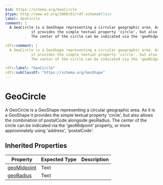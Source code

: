 ```yaml
---
$id: https://schema.org/GeoCircle
$type: http://www.w3.org/2000/01/rdf-schema#Class
label: GeoCircle
comment: |
  A GeoCircle is a GeoShape representing a circular geographic area. As it is a GeoShape
            it provides the simple textual property 'circle', but also allows the combination of postalCode alongside geoRadius.
            The center of the circle can be indicated via the 'geoMidpoint' property, or more approximately using 'address', 'postalCode'.
         
rdfs:comment: |
  A GeoCircle is a GeoShape representing a circular geographic area. As it is a GeoShape
            it provides the simple textual property 'circle', but also allows the combination of postalCode alongside geoRadius.
            The center of the circle can be indicated via the 'geoMidpoint' property, or more approximately using 'address', 'postalCode'.
         
rdfs:label: "GeoCircle"
rdfs:subClassOf: "https://schema.org/GeoShape"
---
```


# GeoCircle

A GeoCircle is a GeoShape representing a circular geographic area. As it is a GeoShape
          it provides the simple textual property 'circle', but also allows the combination of postalCode alongside geoRadius.
          The center of the circle can be indicated via the 'geoMidpoint' property, or more approximately using 'address', 'postalCode'.
       

## Inherited Properties

| Property | Expected Type | Description |
| --- | --- | --- |
| [geoMidpoint](https://schema.org/geoMidpoint) | Text |  |
| [geoRadius](https://schema.org/geoRadius) | Text |  |
